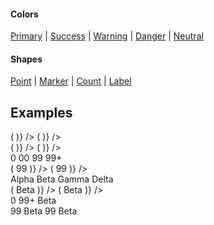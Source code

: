 
<PageTitle src="components/Badge" title="Badge" />
<Subtitle />
<Description />

#### Colors

[Primary](#color--primary) | [Success](#color--success) | [Warning](#color--warning) | [Danger](#color--danger) | [Neutral](#color--neutral)

#### Shapes

[Point](#shape--point) | [Marker](#shape--marker) | [Count](#shape--count) | [Label](#shape--label)

<Primary />
<ArgsTable story={PRIMARY_STORY} />
<Stories />

## Examples

<Canvas>
  <ThemeWrapper>
    <Flex alignItems="center" direction="row">
      <div
        style={{
          position: 'relative',
          width: '20px',
          height: '20px',
          backgroundColor: themes.light['color-BG50-O40'],
          margin: '20px',
        }}
      >
        <Badge color="primary" position="top-left" shape="point" />
        <Badge color="success" position="top-right" shape="point" />
        <Badge color="warning" position="bottom-left" shape="point" />
        <Badge color="danger" position="bottom-right" shape="point" />
      </div>
      <Flex wrap alignItems="center" direction="row">
        <Looper
          list={['primary', 'success', 'warning', 'danger', 'neutral']}
          render={color => (
            <Rhythm m={2}>
              <Badge color={color} key={color} shape="point" />
            </Rhythm>
          )}
        />
      </Flex>
      <Flex wrap alignItems="center" direction="row">
        <Looper
          list={['primary', 'success', 'warning', 'danger', 'neutral']}
          render={color => (
            <Rhythm m={2}>
              <Badge pulsing color={color} key={color} shape="point" />
            </Rhythm>
          )}
        />
      </Flex>
    </Flex>
  </ThemeWrapper>
</Canvas>

<Canvas>
  <ThemeWrapper>
    <Flex alignItems="center" direction="row">
      <div
        style={{
          position: 'relative',
          width: '20px',
          height: '20px',
          backgroundColor: themes.light['color-BG50-O40'],
          margin: '20px',
        }}
      >
        <Badge color="primary" position="top-left" shape="marker" />
        <Badge color="success" position="top-right" shape="marker" />
        <Badge color="warning" position="bottom-left" shape="marker" />
        <Badge color="danger" position="bottom-right" shape="marker" />
      </div>
      <Flex wrap alignItems="center" direction="row">
        <Looper
          list={['primary', 'success', 'warning', 'danger', 'neutral']}
          render={color => (
            <Rhythm m={2}>
              <Badge color={color} key={color} shape="marker" />
            </Rhythm>
          )}
        />
      </Flex>
      <Flex wrap alignItems="center" direction="row">
        <Looper
          list={['primary', 'success', 'warning', 'danger', 'neutral']}
          render={color => (
            <Rhythm m={2}>
              <Badge pulsing color={color} key={color} shape="marker" />
            </Rhythm>
          )}
        />
      </Flex>
    </Flex>
  </ThemeWrapper>
</Canvas>

<Canvas>
  <ThemeWrapper>
    <Flex alignItems="center" direction="row">
      <div
        style={{
          position: 'relative',
          width: '40px',
          height: '40px',
          backgroundColor: themes.light['color-BG50-O40'],
          margin: '20px',
          marginRight: 40,
        }}
      >
        <Badge color="primary" position="top-left" shape="count">
          0
        </Badge>
        <Badge color="success" position="top-right" shape="count">
          00
        </Badge>
        <Badge color="warning" position="bottom-left" shape="count">
          99
        </Badge>
        <Badge color="danger" position="bottom-right" shape="count">
          99+
        </Badge>
      </div>
      <Flex wrap alignItems="center" direction="row">
        <Looper
          list={['primary', 'success', 'warning', 'danger', 'neutral']}
          render={color => (
            <Rhythm m={2}>
              <Badge color={color} key={color} shape="count">
                99
              </Badge>
            </Rhythm>
          )}
        />
      </Flex>
      <Flex wrap alignItems="center" direction="row">
        <Looper
          list={['primary', 'success', 'warning', 'danger', 'neutral']}
          render={color => (
            <Rhythm m={2}>
              <Badge pulsing color={color} key={color} shape="count">
                99
              </Badge>
            </Rhythm>
          )}
        />
      </Flex>
    </Flex>
  </ThemeWrapper>
</Canvas>

<Canvas>
  <ThemeWrapper>
    <Flex alignItems="center" direction="row">
      <div
        style={{
          position: 'relative',
          width: '60px',
          height: '40px',
          backgroundColor: themes.light['color-BG50-O40'],
          margin: '20px',
          marginRight: 60,
        }}
      >
        <Badge color="primary" position="top-left" shape="label">
          Alpha
        </Badge>
        <Badge color="success" position="top-right" shape="label">
          Beta
        </Badge>
        <Badge color="warning" position="bottom-left" shape="label">
          Gamma
        </Badge>
        <Badge color="danger" position="bottom-right" shape="label">
          Delta
        </Badge>
      </div>
      <Flex wrap alignItems="center" direction="row">
        <Looper
          list={['primary', 'success', 'warning', 'danger', 'neutral']}
          render={color => (
            <Rhythm m={2}>
              <Badge color={color} key={color} shape="label">
                Beta
              </Badge>
            </Rhythm>
          )}
        />
      </Flex>
      <Flex wrap alignItems="center" direction="row">
        <Looper
          list={['primary', 'success', 'warning', 'danger', 'neutral']}
          render={color => (
            <Rhythm m={2}>
              <Badge pulsing color={color} key={color} shape="label">
                Beta
              </Badge>
            </Rhythm>
          )}
        />
      </Flex>
    </Flex>
  </ThemeWrapper>
</Canvas>

<Canvas contrast>
  <ThemeWrapper>
    <Flex alignItems="center" direction="row">
      <div
        style={{
          position: 'relative',
          width: '60px',
          height: '40px',
          backgroundColor: themes.light['contrast-palette-quietest-color'],
          margin: '20px',
          marginRight: 40,
        }}
      >
        <Badge contrast position="top-left" shape="marker" />
        <Badge contrast position="top-right" shape="count">
          0
        </Badge>
        <Badge contrast position="bottom-left" shape="count">
          99+
        </Badge>
        <Badge contrast position="bottom-right" shape="label">
          Beta
        </Badge>
      </div>
      <Flex wrap alignItems="center" direction="row">
        <Flex alignItems="center" direction="row">
          <Rhythm m={2}>
            <Badge contrast shape="point" />
            <Badge contrast shape="marker" />
            <Badge contrast shape="count">
              99
            </Badge>
            <Badge contrast shape="label">
              Beta
            </Badge>
          </Rhythm>
        </Flex>
        <Flex alignItems="center" direction="row">
          <Rhythm m={2}>
            <Badge contrast pulsing shape="point" />
            <Badge contrast pulsing shape="marker" />
            <Badge contrast pulsing shape="count">
              99
            </Badge>
            <Badge contrast pulsing shape="label">
              Beta
            </Badge>
          </Rhythm>
        </Flex>
      </Flex>
    </Flex>
  </ThemeWrapper>
</Canvas>
